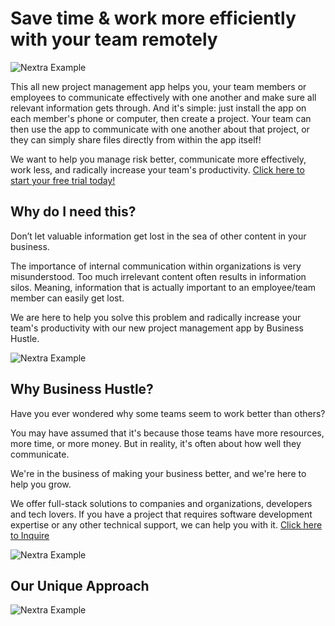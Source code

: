 
# Save time & work more efficiently with your team remotely

<Bleed>![Nextra Example](../public/feature.png)</Bleed>

This all new project management app helps you, your team members or employees to communicate effectively with one another and make sure all relevant information gets through. And it's simple: just install the app on each member's phone or computer, then create a project. Your team can then use the app to communicate with one another about that project, or they can simply share files directly from within the app itself!

We want to help you manage risk better, communicate more effectively, work less, and radically increase your team's productivity. [Click here to start your free trial today!](https://bit.ly/BH-App)

## Why do I need this?

Don’t let valuable information get lost in the sea of other content in your business.

The importance of internal communication within organizations is very misunderstood. Too much irrelevant content often results in information silos. Meaning, information that is actually important to an employee/team member can easily get lost.

We are here to help you solve this problem and radically increase your team's productivity with our new project management app by Business Hustle.

<Bleed>![Nextra Example](../public/feature2.png)</Bleed>

## Why Business Hustle? 

Have you ever wondered why some teams seem to work better than others?

You may have assumed that it's because those teams have more resources, more time, or more money. But in reality, it's often about how well they communicate.


<Bleed>
  <div style={{ border: '1px solid #888', padding: '4rem 2.5rem', textAlign: 'center' }}>
    
We're in the business of making your business better, and we're here to help you grow.

  </div>
</Bleed>

We offer full-stack solutions to companies and organizations, developers and tech lovers. If you have a project that requires software development expertise or any other technical support, we can help you with it. [Click here to Inquire](https://bit.ly/business-hustle) 


<Bleed>![Nextra Example](../public/fs.png)</Bleed>

## Our Unique Approach 

<Bleed>![Nextra Example](../public/neuro.gif)</Bleed>
